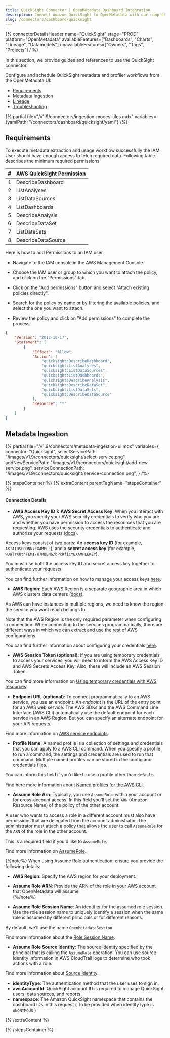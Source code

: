 ```yaml
---
title: QuickSight Connector | OpenMetadata Dashboard Integration
description: Connect Amazon QuickSight to OpenMetadata with our comprehensive dashboard connector guide. Step-by-step setup, configuration, and metadata extraction.
slug: /connectors/dashboard/quicksight
---
```






{% connectorDetailsHeader
  name="QuickSight"
  stage="PROD"
  platform="OpenMetadata"
  availableFeatures=["Dashboards", "Charts", "Lineage", "Datamodels"]
  unavailableFeatures=["Owners", "Tags", "Projects"]
/ %}

In this section, we provide guides and references to use the QuickSight connector.

Configure and schedule QuickSight metadata and profiler workflows from the OpenMetadata UI:

- [Requirements](#requirements)
- [Metadata Ingestion](#metadata-ingestion)
- [Lineage](#lineage)
- [Troubleshooting](/connectors/dashboard/quicksight)

{% partial file="/v1.9/connectors/ingestion-modes-tiles.mdx" variables={yamlPath: "/connectors/dashboard/quicksight/yaml"} /%}
## Requirements

To execute metadata extraction and usage workflow successfully the IAM User should have enough access to fetch required data. Following table describes the minimum required permissions

| # | AWS QuickSight Permission |
| :---------- | :---------- |
| 1 | DescribeDashboard |
| 2 | ListAnalyses |
| 3 | ListDataSources |
| 4 | ListDashboards |
| 5 | DescribeAnalysis |
| 6 | DescribeDataSet |
| 7 | ListDataSets |
| 8 | DescribeDataSource |

Here is how to add Permissions to an IAM user.

- Navigate to the IAM console in the AWS Management Console.

- Choose the IAM user or group to which you want to attach the policy, and click on the "Permissions" tab.

- Click on the "Add permissions" button and select "Attach existing policies directly".

- Search for the policy by name or by filtering the available policies, and select the one you want to attach.

- Review the policy and click on "Add permissions" to complete the process.

```json
{
    "Version": "2012-10-17",
    "Statement": [
        {
            "Effect": "Allow",
            "Action": [
                "quicksight:DescribeDashboard",
                "quicksight:ListAnalyses",
                "quicksight:ListDataSources",
                "quicksight:ListDashboards",
                "quicksight:DescribeAnalysis",
                "quicksight:DescribeDataSet",
                "quicksight:ListDataSets",
                "quicksight:DescribeDataSource"
            ],
            "Resource": "*"
        }
    ]
}
```



## Metadata Ingestion

{% partial 
  file="/v1.9/connectors/metadata-ingestion-ui.mdx" 
  variables={
    connector: "Quicksight", 
    selectServicePath: "/images/v1.9/connectors/quicksight/select-service.png",
    addNewServicePath: "/images/v1.9/connectors/quicksight/add-new-service.png",
    serviceConnectionPath: "/images/v1.9/connectors/quicksight/service-connection.png",
} 
/%}

{% stepsContainer %}
{% extraContent parentTagName="stepsContainer" %}

#### Connection Details

- **AWS Access Key ID** & **AWS Secret Access Key**: When you interact with AWS, you specify your AWS security credentials to verify who you are and whether you have
  permission to access the resources that you are requesting. AWS uses the security credentials to authenticate and
  authorize your requests ([docs](https://docs.aws.amazon.com/IAM/latest/UserGuide/security-creds.html)).

Access keys consist of two parts: An **access key ID** (for example, `AKIAIOSFODNN7EXAMPLE`), and a **secret access key** (for example, `wJalrXUtnFEMI/K7MDENG/bPxRfiCYEXAMPLEKEY`).

You must use both the access key ID and secret access key together to authenticate your requests.

You can find further information on how to manage your access keys [here](https://docs.aws.amazon.com/IAM/latest/UserGuide/id_credentials_access-keys.html).

- **AWS Region**: Each AWS Region is a separate geographic area in which AWS clusters data centers ([docs](https://docs.aws.amazon.com/AmazonRDS/latest/UserGuide/Concepts.RegionsAndAvailabilityZones.html)).

As AWS can have instances in multiple regions, we need to know the region the service you want reach belongs to.

Note that the AWS Region is the only required parameter when configuring a connection. When connecting to the
services programmatically, there are different ways in which we can extract and use the rest of AWS configurations.

You can find further information about configuring your credentials [here](https://boto3.amazonaws.com/v1/documentation/api/latest/guide/credentials.html#configuring-credentials).

- **AWS Session Token (optional)**: If you are using temporary credentials to access your services, you will need to inform the AWS Access Key ID
  and AWS Secrets Access Key. Also, these will include an AWS Session Token.

You can find more information on [Using temporary credentials with AWS resources](https://docs.aws.amazon.com/IAM/latest/UserGuide/id_credentials_temp_use-resources.html).

- **Endpoint URL (optional)**: To connect programmatically to an AWS service, you use an endpoint. An *endpoint* is the URL of the
  entry point for an AWS web service. The AWS SDKs and the AWS Command Line Interface (AWS CLI) automatically use the
  default endpoint for each service in an AWS Region. But you can specify an alternate endpoint for your API requests.

Find more information on [AWS service endpoints](https://docs.aws.amazon.com/general/latest/gr/rande.html).

- **Profile Name**: A named profile is a collection of settings and credentials that you can apply to a AWS CLI command.
  When you specify a profile to run a command, the settings and credentials are used to run that command.
  Multiple named profiles can be stored in the config and credentials files.

You can inform this field if you'd like to use a profile other than `default`.

Find here more information about [Named profiles for the AWS CLI](https://docs.aws.amazon.com/cli/latest/userguide/cli-configure-profiles.html).

- **Assume Role Arn**: Typically, you use `AssumeRole` within your account or for cross-account access. In this field you'll set the
  `ARN` (Amazon Resource Name) of the policy of the other account.

A user who wants to access a role in a different account must also have permissions that are delegated from the account
administrator. The administrator must attach a policy that allows the user to call `AssumeRole` for the `ARN` of the role in the other account.

This is a required field if you'd like to `AssumeRole`.

Find more information on [AssumeRole](https://docs.aws.amazon.com/STS/latest/APIReference/API_AssumeRole.html).

{%note%}
When using Assume Role authentication, ensure you provide the following details:  
- **AWS Region**: Specify the AWS region for your deployment.  
- **Assume Role ARN**: Provide the ARN of the role in your AWS account that OpenMetadata will assume.  
{%/note%}

- **Assume Role Session Name**: An identifier for the assumed role session. Use the role session name to uniquely identify a session when the same role
  is assumed by different principals or for different reasons.

By default, we'll use the name `OpenMetadataSession`.

Find more information about the [Role Session Name](https://docs.aws.amazon.com/STS/latest/APIReference/API_AssumeRole.html#:~:text=An%20identifier%20for%20the%20assumed%20role%20session.).

- **Assume Role Source Identity**: The source identity specified by the principal that is calling the `AssumeRole` operation. You can use source identity
  information in AWS CloudTrail logs to determine who took actions with a role.

Find more information about [Source Identity](https://docs.aws.amazon.com/STS/latest/APIReference/API_AssumeRole.html#:~:text=Required%3A%20No-,SourceIdentity,-The%20source%20identity).

- **identityType**: The authentication method that the user uses to sign in.
- **awsAccountId**: QuickSight account ID is required to manage QuickSight users, data sources, and reports.
- **namespace**: The Amazon QuickSight namespace that contains the dashboard IDs in this request ( To be provided when identityType is `ANONYMOUS` )

{% /extraContent %}

<TestConnection />

<ConfigureIngestion />

<IngestionScheduleAndDeploy />

{% /stepsContainer %}

<DashboardLineage />
